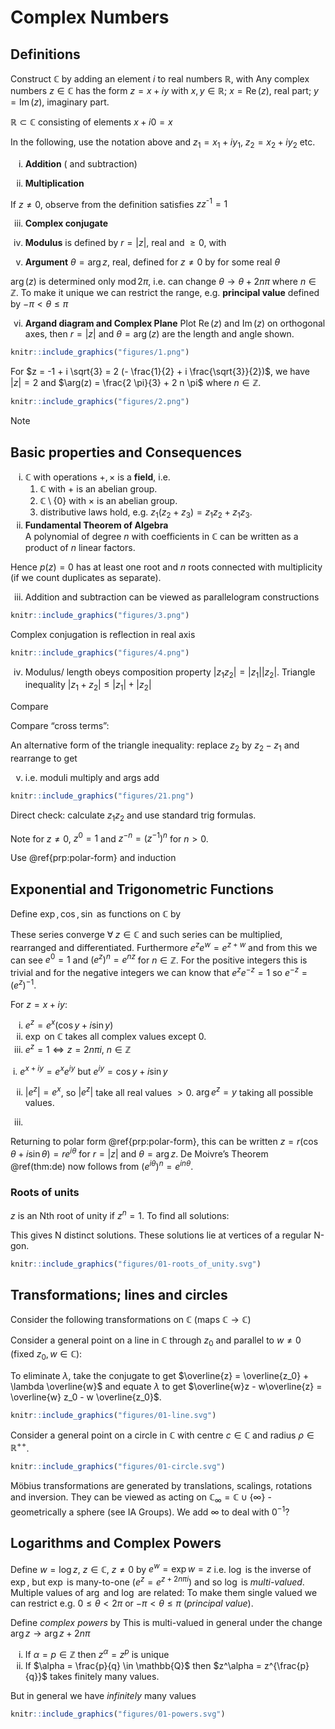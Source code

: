 # Complex Numbers

## Definitions

Construct $\mathbb{C}$ by adding an element $i$ to real numbers $\mathbb{R}$, with \begin{align*}
    i^2 = -1.
\end{align*}
Any complex numbers $z \in \mathbb{C}$ has the form $z = x + iy$ with $x, y \in \mathbb{R}$;
$x = \operatorname{Re}(z)$, real part; $y = \operatorname{Im}(z)$, imaginary part.

$\mathbb{R} \subset \mathbb{C}$ consisting of elements $x + i 0 = x$

In the following, use the notation above and $z_1 = x_1 + i y_1$, $z_2 = x_2 + i y_2$ etc.

(i) **Addition** ( and subtraction) 
\begin{align*}
    z_1 \pm z_2 = (x_1 \pm x_2) + i (y_1 \pm y_2)
\end{align*} 

(ii) **Multiplication**
\begin{align*}
    z_1 z_2 = (x_1 x_2 - y_1 y_2) + i(x_1 y_2 + x_2 y_1)
\end{align*} 

If $z \neq 0$, observe from the definition 
\begin{align*}
    z^{\text{-}1} = \frac{x}{x^2 + y^2} - i \frac{y}{x^2 + y^2}
\end{align*} satisfies $z z^{\text{-}1} = 1$

(iii) **Complex conjugate**
\begin{align*}
    \overline{z} &= z^{*} = x - iy \\
    \operatorname{Re}(z) &= \frac{1}{2} (z + \overline{z}) \\
    \operatorname{Im}(z) &= \frac{1}{2i} (z - \overline{z}) \\
    \overline{(\overline{z})} &= z \\
    \overline{z_1 + z_2} &= \overline{z_1} + \overline{z_2} \\
    \overline{z_1 z_2} &= (\overline{z_1}) (\overline{z_2})
\end{align*} 

(iv) **Modulus** is defined by $r = |z|$, real and $\geq 0$, with
\begin{align*}
    r^2  = |z|^2 = z \overline{z} = x^2 + y^2
\end{align*} 

(v) **Argument** $\theta = \arg{z}$, real, defined for $z \neq 0$ by 
\begin{align*}
     z = r(\cos \theta + i \sin \theta) \hspace{2cm} \textbf{polar form}
\end{align*}
for some real $\theta$

\begin{align*}
    \cos \theta &= \frac{x}{(x^2 + y^2)^{1/2}},\ \sin \theta = \frac{y}{(x^2 + y^2)^{1/2}}, \\
    & \implies \tan \theta = \frac{y}{x}
\end{align*} 

$\arg(z)$ is determined only $\operatorname{mod} 2 \pi$, i.e. can change $\theta \to \theta + 2n \pi$ where $n \in \mathbb{Z}$.
To make it unique we can restrict the range, e.g. **principal value** defined by $- \pi < \theta \leq \pi$

(vi) **Argand diagram and Complex Plane** 
Plot $\operatorname{Re}(z)$ and $\operatorname{Im}(z)$ on orthogonal axes, then $r = |z|$ and $\theta = \arg(z)$ are the length and angle shown.

```r
knitr::include_graphics("figures/1.png") 
```

:::{.example}
For $z = -1 + i \sqrt{3} = 2 (- \frac{1}{2} + i \frac{\sqrt{3}}{2})$, we have $|z| = 2$ and $\arg(z) = \frac{2 \pi}{3} + 2 n \pi$ where $n \in \mathbb{Z}$.

```r
knitr::include_graphics("figures/2.png") 
```

Note 
\begin{align*}
    \tan \theta = - \sqrt{3} \\
    \implies \theta = \frac{2 \pi}{3} + 2 n \pi \\
    = \arg(z) \\
    \textbf{or } \theta = - \frac{\pi}{3} + 2 n \pi \\
    = \arg(-z)
\end{align*} 
:::

## Basic properties and Consequences

(i) $\mathbb{C}$ with operations $+, \times$ is a **field**, i.e. 
    1. $\mathbb{C}$ with $+$ is an abelian group.
    2. $\mathbb{C} \setminus \{0\}$ with $\times$ is an abelian group.
    3. distributive laws hold, e.g. $z_1(z_2 + z_3) = z_1 z_2 + z_1 z_3$.

(ii) **Fundamental Theorem of Algebra**  
A polynomial of degree $n$ with coefficients in $\mathbb{C}$ can be written as a product of $n$ linear factors.
\begin{align*}
    p(z) &= c_n z^n + \ldots + c_1 z + c_0 \ \ \text{ where } c_i \in \mathbb{C}, c_n \neq 0 \\ 
    &= c_n ( z - \alpha_1) \ldots (z - \alpha_n) \text{ where } \alpha_i \in \mathbb{C}.
\end{align*}

Hence $p(z) = 0$ has at least one root and $n$ roots connected with multiplicity (if we count duplicates as separate).

(iii) Addition and subtraction can be viewed as parallelogram constructions

```r
knitr::include_graphics("figures/3.png") 
```

Complex conjugation is reflection in real axis
```r
knitr::include_graphics("figures/4.png") 
```

(iv) ::: {.proposition}
Modulus/ length obeys composition property $|z_1 z_2| = |z_1| |z_2|$. Triangle inequality $|z_1 + z_2| \leq |z_1| + |z_2|$
:::

:::{.proof name="Triangle inequality"}
Compare
\begin{align*}
\text{LHS}^2 &= (z_1 + z_2) \overline{z_1 + z_2} \\
\text{RHS}^2 &= |z_1|^2 + 2|z_1||z_2| + |z_2|^2
\end{align*} 

Compare "cross terms":
\begin{align*}
    & z_1\overline{z_2} + z_2 \overline{z_1} \leq 2 |z_1| |z_2| \\
    & \iff \frac{1}{2} (z_1 \overline{z_2} + \overline{(z_1 \overline{z_2})}) \leq |z_1| |\overline{z_2}| \\
    & \iff \operatorname{Re}(z_1 \overline{z_2}) \leq |z_1 \overline{z_2}| 
\end{align*} 
:::

An alternative form of the triangle inequality:
replace $z_2$ by $z_2 - z_1$ and rearrange to get
\begin{align*}
    | z_2 - z_1 | &\geq |z_2| - |z_1| \\
    \text{or} &\geq |z_1| - |z_2| \\
    \text{So } |z_2 - z_1| &\geq \left| |z_2| - |z_1| \right|
\end{align*} 

v. 
::: {.proposition #polar-form}
\begin{align*}
    &z_1 = r_1 (\cos \theta_1 + i \sin \theta_1),\ z_2 = r_2 (\cos \theta_2 + i \sin \theta_2) \\
    &\implies z_1 z_2 = r_1 r_2 (\cos (\theta_1 + \theta_2) + i \sin (\theta_1 + \theta_2))
\end{align*}
:::
i.e. moduli multiply and args add

```r
knitr::include_graphics("figures/21.png") 
```

::: {.proof}
Direct check: calculate $z_1 z_2$ and use standard trig formulas.
:::

::: {.theorem name="De Moivre's Theorem" #de}
\begin{align*}
    (\cos \theta + i \sin \theta)^n = \cos n \theta + i \sin n \theta,\ \text{ for } n \in \mathbb{Z}
\end{align*}
Note for $z \neq 0$, $z^0 = 1$ and $z^{-n} = (z^{-1})^n$ for $n > 0$.
:::

::: {.proof}
Use \@ref{prp:polar-form} and induction
:::

## Exponential and Trigonometric Functions

Define $\exp, \cos, \sin$ as functions on $\mathbb{C}$ by
\begin{align*}
    \exp(z) &= e^z = \sum_{n=0}^{\infty} \frac{1}{n!} z^n  \\
    \cos(z) &= \frac{1}{2} (e^{iz} + e^{-iz}) \\
    &= 1 - \frac{1}{2!}z^2 + \frac{1}{4!}z^4 \ldots \\
    \sin(z) &= \frac{1}{2i} (e^{iz} - e^{-iz}) \\
    &= z - \frac{1}{3!}z^{3} + \frac{1}{5!}z^5 + \ldots
\end{align*} 

These series converge $\forall \; z \in \mathbb{C}$ and such series can be multiplied, rearranged and differentiated.
Furthermore $e^{z}e^{w} = e^{z + w}$ and from this we can see $e^{0} = 1$ and $(e^{z})^{n} = e^{nz}$ for $n \in \mathbb{Z}$. For the positive integers this is trivial and for the negative integers we can know that $e^z e^{-z} = 1$ so $e^{-z} = (e^{z})^{-1}$.

::: {.lemma #juicy}
For $z = x + iy$:

i. $e^z = e^x ( \cos y + i \sin y)$
ii. $\exp$ on $\mathbb{C}$ takes all complex values except $0$.
iii. $e^z = 1 \iff z = 2n \pi i,\ n \in \mathbb{Z}$
:::

::: {.proof}
\ i. $e^{x + iy} = e^x e^{iy}$
but $e^{iy} = \cos y + i \sin y$

ii. $|e^z| = e^x$, so $|e^z|$ take all real values $> 0$. $\arg{e^z} = y$ taking all possible values.

iii. \begin{align*}
    e^z = 1 &\iff e^x = 1, \cos y = 1, \sin y = 0 \\
    &\iff x = 0, y = 2 \pi n
\end{align*} 
:::

Returning to polar form \@ref{prp:polar-form}, this can be written 
$z = r ( \cos \theta + i \sin \theta) = re^{i \theta}$ for $r = |z|$ and $\theta = \arg z$. De Moivre's Theorem \@ref(thm:de) now follows from $(e^{i \theta})^n = e^{i n \theta}$.

### Roots of units
$z$ is an Nth root of unity if $z^n = 1$. To find all solutions: 
\begin{align*}
    && z &= r e^{i \theta} \text{ satisfying } z^N = 1 \\
    &\iff & r^N e^{i N \theta} &= 1 \\
    &\iff & r^N &= 1 \text{ and } N \theta = 2n \pi,\ n \in \mathbb{Z}
\end{align*} 

This gives N distinct solutions. 
\begin{align*}
    z &= e^{2 \pi i n/N} \\
    &= \cos \frac{2\pi n}{N} + i \sin \frac{2 \pi n}{N} \\
    \text{The only distinct cases are when } n &= 0, 1, 2 \ldots N - 1 \text{ due to periodicity} \\
    &= \omega^n, \text{ where } \omega = e^{2 \pi i / N} \\
\end{align*} 
These solutions lie at vertices of a regular N-gon.

```r
knitr::include_graphics("figures/01-roots_of_unity.svg") 
```
## Transformations; lines and circles

Consider the following transformations on $\mathbb{C}$ (maps $\mathbb{C} \to \mathbb{C}$)
\begin{align*}
    z &\mapsto z + a & &(\text{translation}) \\
    z &\mapsto \lambda z & &(\text{scaling by } \lambda \in \mathbb{R}) \\
    z &\mapsto e^{i \alpha} z & &(\text{rotation by } \alpha \in \mathbb{R}) \\
    z &\mapsto \overline{z} & &(\text{ reflection in the real axis}) \\
    z &\mapsto \frac{1}{z} & &(\text{inversion})
\end{align*} 

Consider a general point on a line in $\mathbb{C}$ through $z_0$ and parallel to $w \neq 0$ (fixed $z_0, w \in \mathbb{C}$):

\begin{align*}
    z = z_0 + \lambda w,\ \lambda \in \mathbb{R}
\end{align*}

To eliminate $\lambda$, take the conjugate to get $\overline{z} = \overline{z_0} + \lambda \overline{w}$ and equate $\lambda$ to get $\overline{w}z - w\overline{z} = \overline{w} z_0 - w \overline{z_0}$.

```r
knitr::include_graphics("figures/01-line.svg") 
```

Consider a general point on a circle in $\mathbb{C}$ with centre $c \in \mathbb{C}$ and radius $\rho \in \mathbb{R}^{++}$.
\begin{align*}
    z = c + \rho &e^{i \alpha}, \text{ for any } \alpha \in \mathbb{R} \\
    \text{Equivalently} \\
    |z - c| &= \rho
    \text{or } \\
    |z - c|^2 &= \rho^2 \\
    |z|^2 - \overline{c}z - c \overline{z} &= \rho^2 - |c|^2
\end{align*} 

```r
knitr::include_graphics("figures/01-circle.svg") 
```

Möbius transformations are generated by translations, scalings, rotations and inversion. They can be viewed as acting on $\mathbb{C}_\infty = \mathbb{C} \cup \{ \infty \}$ - geometrically a sphere (see IA Groups). We add $\infty$ to deal with $0^{-1}$?

## Logarithms and Complex Powers

Define $w = \log z,\ z \in \mathbb{C},\ z \neq 0$ by $e^w = \exp w = z$ i.e. $\log$ is the inverse of $\exp$, but $\exp$ is many-to-one ($e^z = e^{z + 2n \pi i}$) and so  $\log$ is *multi-valued*.
\begin{align*}
    z &= r e^{i \theta} \\
    &= e^{\log r} e^{i \theta} \\
    &= e^{\log r + i \theta} \\
    \implies \log z &= \log r + i \theta \\
    &= \log |z| + i \arg z
\end{align*} 
Multiple values of $\arg$ and $\log$ are related:
\begin{align*}
    \theta &\to \theta + 2n \pi,\ n \in \mathbb{Z} \\
    \log z &\to \log z + 2n \pi i,\ n \in \mathbb{Z}
\end{align*} 
To make them single valued we can restrict e.g. $0 \leq \theta < 2 \pi$ or $-\pi < \theta \leq \pi$ (*principal value*).

::: {.example}
\begin{align*}
    z &= -3i = 3 (-i) \\
    &= e^{\log 3}e^{-i \pi / 2 + 2n \pi i} \\
    &= e^{\log 3 -i \pi / 2 + 2n \pi i} \\
    \log z &= \log 3 -i \pi / 2 + 2n \pi i \\
    \arg z &= 3 \pi / 2 \\
    &\text{or } - \pi / 2 \text{ with the restrictions above}
\end{align*} 
:::

Define *complex powers* by 
\begin{align*}
    z^\alpha = e^{\alpha \log z},\ z \in \mathbb{C},\ z \neq 0,\ \alpha \in \mathbb{C}
\end{align*} 
This is multi-valued in general under the change $\arg z \to \arg z + 2n\pi$
\begin{align*}
    z^\alpha \to z^\alpha e^{2 \pi i n \alpha}
\end{align*} 

i. If $\alpha = p \in \mathbb{Z}$ then $z^\alpha = z^p$ is unique
ii. If $\alpha = \frac{p}{q} \in \mathbb{Q}$ then $z^\alpha = z^{\frac{p}{q}}$ takes finitely many values.

But in general we have *infinitely* many values

::: {.example}
\begin{align*}
    (1 + i)^{\frac{1}{2}}: 1 + i &= \sqrt{2} e^{i \pi /4} \\
    &= e^{\frac{1}{2} \log 2 + i \pi /4} \\
    \log(1 + i) &= \frac{1}{2} \log 2 + i \pi / 4 + 2 n \pi i \\
    \implies (1 + i)^{\frac{1}{2}} &= e^{\frac{1}{2} \log (1 + i)} \\
    &= e^{\frac{1}{4} \log 2 + i \pi / 8 + n \pi i} \\
    &= 2^{\frac{1}{4}} e^{i \pi / 8} (-1)^n
\end{align*} 

```r
knitr::include_graphics("figures/01-powers.svg") 
```
:::

::: {.example}
\begin{align*}
    (-3i)^i &= e^{i \log (-3i)} \\
    &= e^{i (\log 3 - i \pi /2 + 2 n \pi i)} \\
    &= e^{i \log 3} e^{\pi /2 - 2 n \pi},\ n \in \mathbb{Z}
\end{align*} 
:::